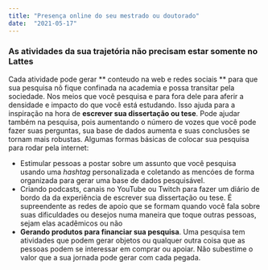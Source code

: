 ```yaml
---
title: "Presença online do seu mestrado ou doutorado"
date:  "2021-05-17"
---
```


### As atividades da sua trajetória não precisam estar somente no Lattes

Cada atividade pode gerar ** conteudo na web e redes sociais ** para que sua pesquisa nõ fique confinada na academia e possa transitar pela sociedade. Nos meios que você pesquisa e para fora dele para aferir a densidade e impacto do que você está estudando.
Isso ajuda para a inspiração na hora de **escrever sua dissertação ou tese**. Pode ajudar também na pesquisa, pois aumentando o número de vozes que você pode fazer suas perguntas, sua base de dados aumenta e suas conclusões se tornam mais robustas.
Algumas formas básicas de colocar sua pesquisa para rodar pela internet:

* Estimular pessoas a postar sobre um assunto que você pesquisa usando uma *hashtag* personalizada e coletando as mencóes de forma organizada para gerar uma base de dados pesquisável.
* Criando podcasts, canais no YouTube ou Twitch para fazer um diário de bordo da da experiência de escrever sua dissertação ou tese. É supreendente as redes de apoio que se formam quando você fala sobre suas dificuldades ou desejos numa maneira que toque outras pessoas, sejam elas acadêmicos ou não
* **Gerando produtos para financiar sua pesquisa**. Uma pesquisa tem atividades que podem gerar objetos ou qualquer outra coisa que as pessoas podem se interessar em comprar ou apoiar. Não subestime o valor que a sua jornada pode gerar com cada pegada.
